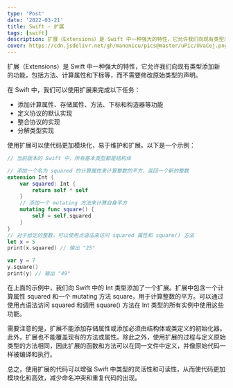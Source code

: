 ```yaml
---
type: 'Post'
date: '2022-03-21'
title: Swift - 扩展
tags: [swift]
description: 扩展（Extensions）是 Swift 中一种强大的特性，它允许我们向现有类型添加新的功能，包括方法、计算属性和下标等，而不需要修改原始类型的声明。
cover: https://cdn.jsdelivr.net/gh/manonicu/pics@master/uPic/UVaCej.png
---
```


扩展（Extensions）是 Swift 中一种强大的特性，它允许我们向现有类型添加新的功能，包括方法、计算属性和下标等，而不需要修改原始类型的声明。

在 Swift 中，我们可以使用扩展来完成以下任务：

- 添加计算属性、存储属性、方法、下标和构造器等功能
- 定义协议的默认实现
- 整合协议的实现
- 分解类型实现

使用扩展可以使代码更加模块化，易于维护和扩展。以下是一个示例：

```swift
// 当前版本的 Swift 中，所有基本类型都是结构体

// 添加一个名为 squared 的计算属性来计算整数的平方，返回一个新的整数
extension Int {
    var squared: Int {
        return self * self
    }
    // 添加一个 mutating 方法来计算自身平方
    mutating func square() {
        self = self.squared
    }
}
// 对于给定的整数，可以使用点语法来访问 squared 属性和 square() 方法
let x = 5
print(x.squared) // 输出 "25"

var y = 7
y.square()
print(y) // 输出 "49"
```

在上面的示例中，我们向 Swift 中的 Int 类型添加了一个扩展。扩展中包含一个计算属性 squared 和一个 mutating 方法 square，用于计算整数的平方。可以通过使用点语法访问 squared 和调用 square() 方法在 Int 类型的所有实例中使用这些功能。

需要注意的是，扩展不能添加存储属性或添加必须由结构体或类定义的初始化器。此外，扩展也不能覆盖现有的方法或属性。除此之外，使用扩展的过程与定义原始类型的方法相同，因此扩展的函数和方法可以在同一文件中定义，并像原始代码一样被编译和执行。

总之，使用扩展的代码可以增强 Swift 中类型的灵活性和可读性，从而使代码更加模块化和高效，减少命名冲突和重复代码的出现。
